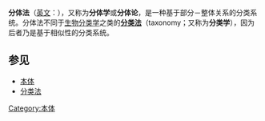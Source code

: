 '''分体法'''（[[英文|英文]]：{{lang|en|Partonomy}}），又称为'''分体学'''或'''分体论'''，是一种基于部分－整体关系的分类系统。分体法不同于[[生物分类学|生物分类学]]之类的'''[[分类学|分类法]]'''（taxonomy；又称为'''分类学'''），因为后者乃是基于相似性的分类系统。
<!-- 
The partonomies used by different languages for parts of the [[human_body|human body]] differ, but Cecil H. Brown has proposed [[Linguistic_universal#Semantics|universal tendencies]].
 -->
==参见==
* [[本体_(信息科学)|本体]]
* [[分类学|分类法]]

{{语义网}}
{{Lexicology}}
{{Biology-stub}}

[[Category:本体|Category:本体]]